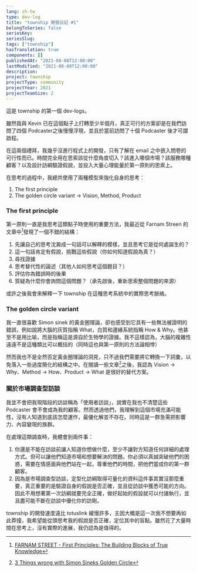 ```yaml
---
lang: zh-tw
type: dev-log
title: "township 開發日記 #1"
belongToSeries: false
seriesKey: 
seriesSlug: 
tags: ["township"]
hasTranslation: true
components: []
publishedAt: "2021-08-08T12:00:00"
lastModified: "2021-08-08T12:00:00"
description: 
project: township
projectType: community
projectYear: 2021
projectTeamSize: 2
---
```


這是 township 的第一個 dev-logs。

雖然我與 Kevin 已在這個點子上打轉至少半個月，真正可行的方案卻是在我們訪問了四個 Podcaster之後慢慢浮現，並且於當前訪問了十個 Podcaster 後才可謂啟程。

在這兩個禮拜，我幾乎沒進行程式上的開發，只有了解在 email 之中嵌入問卷的可行性而已。時間完全用在思索該從什麼角度切入？該進入哪個市場？該服務哪種顧客？以及設計訪綱驗證假說，並投入大量心理能量於第一原則的思索上。

在思考的過程中，我總共使用了兩種模型來強化自身的思考：

1. The first principle
2. The golden circle variant -> Vision, Method, Product

### The first principle

第一原則一直是我思考這類點子時使用的重要方法，我最近從 Farnam Streen 的文章中[^1]發現了一個不錯的結構：

1. 先讓自己的思考沈澱成一句話可以解釋的模樣，並且思考它是從何處誕生的？
2. 這一句話肯定有假說，挑戰這些假說（你如何知道假說為真？）
3. 尋找證據
4. 思考替代性的論述（其他人如何思考這個題目？）
5. 評估你為錯誤時的後果
6. 質疑為什麼你會詢問這個問題？（承先啟後，重新思索整個問題的來源）

或許之後我會來解釋一下 township 在這種思考系統中的實際思考脈絡。

### The golden circle variant

我一直很喜歡 Simon sinek 的黃金圈理論，卻也感受到它具有一些無法被證明的錯誤，例如說將大腦的灰質指稱 What，白質和邊緣系統指稱 How & Why。他甚至不是用比喻，而是指稱這是源自於生物學的證據。我不這樣認為，大腦的複雜性遠遠不是這種類比可以概括的（同時這也與第一原則的方法論相悖）

然而我也不是全然否定黃金圈理論的洞見，只不過我們需要將它轉換一下詞彙，以免落入一些過度簡化的結構之中。在閱讀一些文章[^2]之後，我認為 Vision -> Why、Method -> How、Product -> What 是很好的替代方案。

### 關於市場調查型訪談

我並不會把我現階段的訪談稱為「使用者訪談」，說實在我也不清楚這些 Podcaster 會不會成為我的顧客。然而透過他們，我理解到這個市場充滿可能性，沒有人知道到底該怎麼運作，最優化解並不存在。同時這是一群急需把影響力、內容變現的族群。

在處理這類調查時，我體會到兩件事：

1. 你還是不能在訪談前讓人知道你想做什麼，至少不讓對方知道任何詳細的處理方式。但可以讓他們知道市場和想要解決的問題。你必須以真誠突破他們的困惑，需要在情感面與他們站在一起，尊重他們的時間，把他們當成你的第一群顧客。
2. 因為是市場調查型訪談，定型化訪綱取得可量化的資料這件事其實沒那麼重要，真正重要的是驗證自身的假說是否正確，並且從訪談中獲悉可能的方向。因此不用想著第一次訪綱就要完全正確，做好起始的假設就可以付諸執行，並且盡可能不斷在訪談中優化你的訪剛。

township 的開發速度遠比 totuslink 緩慢許多，主因大概是這一次我不想要再如此莽撞，我希望能從頭思考我的假說是否正確，定位其中的盲點。雖然花了大量時間在思考上，沒有實際的進展，我仍認為是值得的。

[^1]: [FARNAM STREET - First Principles: The Building Blocks of True Knowledge](https://fs.blog/2018/04/first-principles/)
[^2]: [3 Things wrong with Simon Sineks Golden Circle](https://uxplanet.org/3-things-wrong-with-simon-sineks-golden-circle-f262fed6ce3f)
